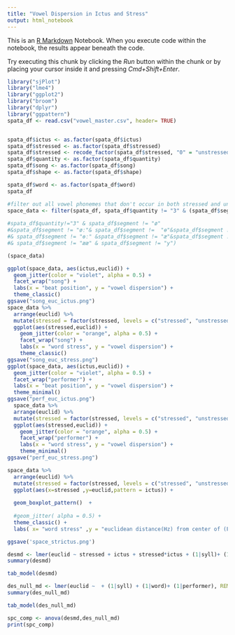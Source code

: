 ```yaml
---
title: "Vowel Dispersion in Ictus and Stress"
output: html_notebook
---
```


This is an [R Markdown](http://rmarkdown.rstudio.com) Notebook. When you execute code within the notebook, the results appear beneath the code.

Try executing this chunk by clicking the *Run* button within the chunk or by placing your cursor inside it and pressing *Cmd+Shift+Enter*.

```r
library("sjPlot")
library("lme4")
library("ggplot2")
library("broom")
library("dplyr")
library("ggpattern")
spata_df <- read.csv("vowel_master.csv", header= TRUE)


spata_df$ictus <- as.factor(spata_df$ictus)
spata_df$stressed <- as.factor(spata_df$stressed)
spata_df$stressed <- recode_factor(spata_df$stressed, "0" = "unstressed","1" = "stressed")
spata_df$quantity <- as.factor(spata_df$quantity)
spata_df$song <- as.factor(spata_df$song)
spata_df$shape <- as.factor(spata_df$shape)

spata_df$word <- as.factor(spata_df$word)
spata_df
```

```r
#filter out all vowel phonemes that don't occur in both stressed and unstressed positions in Estonian
space_data <- filter(spata_df, spata_df$quantity != "3" & (spata_df$segment == "a" |spata_df$segment == "aa"|spata_df$segment == "aː"| spata_df$segment == "e" |spata_df$segment == "ee"| spata_df$segment == "eː"  | spata_df$segment == "i" | spata_df$segment == "ii"| spata_df$segment == "iː" | spata_df$segment == "o"| spata_df$segment == "oo"| spata_df$segment == "oː") )
                     
#spata_df$quantity!="3" & spata_df$segment != "ø"
#&spata_df$segment != "øː"& spata_df$segment !=  "ɵ"&spata_df$segment !=  "ɵɵ"
#& spata_df$segment != "ɵː" &spata_df$segment != "æ"&spata_df$segment != "æː"
#& spata_df$segment != "ææ" & spata_df$segment != "y")

(space_data)
```

```r

ggplot(space_data, aes(ictus,euclid)) + 
  geom_jitter(color = "violet", alpha = 0.5) +
  facet_wrap("song") +
  labs(x = "beat position", y = "vowel dispersion") + 
  theme_classic()
ggsave("song_euc_ictus.png")
space_data %>%
  arrange(euclid) %>%
  mutate(stressed = factor(stressed, levels = c("stressed", "unstressed")))%>%
  ggplot(aes(stressed,euclid)) + 
    geom_jitter(color = "orange", alpha = 0.5) +
    facet_wrap("song") +
    labs(x = "word stress", y = "vowel dispersion") + 
    theme_classic()
ggsave("song_euc_stress.png")
ggplot(space_data, aes(ictus,euclid)) + 
  geom_jitter(color = "violet", alpha = 0.5) +
  facet_wrap("performer") +
  labs(x = "beat position", y = "vowel dispersion") + 
  theme_minimal()
ggsave("perf_euc_ictus.png")
  space_data %>%
  arrange(euclid) %>%
  mutate(stressed = factor(stressed, levels = c("stressed", "unstressed")))%>%
  ggplot(aes(stressed,euclid)) + 
    geom_jitter(color = "orange", alpha = 0.5) +
    facet_wrap("performer") +
    labs(x = "word stress", y = "vowel dispersion") + 
    theme_minimal()
ggsave("perf_euc_stress.png")
```

```r
space_data %>%
  arrange(euclid) %>%
  mutate(stressed = factor(stressed, levels = c("stressed", "unstressed")))%>%
  ggplot(aes(x=stressed ,y=euclid,pattern = ictus)) + 
  
  geom_boxplot_pattern()  + 
  
  #geom_jitter( alpha = 0.5) +
  theme_classic() +
  labs( x= "word stress" ,y = "euclidean distance(Hz) from center of (F1, F2) plane", pattern = "beat position", title = "spatial effects on vowels of stressed and unstressed syllables") 

ggsave('space_strictus.png')
```

```r
desmd <- lmer(euclid ~ stressed + ictus + stressed*ictus + (1|syll)+ (1|performer), REML = FALSE, data = space_data )
summary(desmd)
```

```r
tab_model(desmd)
```

```r
des_null_md <- lmer(euclid ~  + (1|syll) + (1|word)+ (1|performer), REML = FALSE, data = space_data )
summary(des_null_md)
```

```r
tab_model(des_null_md)
```

```r
spc_comp <- anova(desmd,des_null_md)
print(spc_comp)
```
